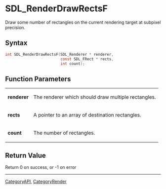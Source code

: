 = SDL_RenderDrawRectsF =

Draw some number of rectangles on the current rendering target at subpixel precision.

== Syntax ==

<syntaxhighlight lang='c'>
int SDL_RenderDrawRectsF(SDL_Renderer * renderer,
                         const SDL_FRect * rects,
                         int count);
</syntaxhighlight>

== Function Parameters ==

{|
|'''renderer'''
|The renderer which should draw multiple rectangles.
|-
|'''rects'''
|A pointer to an array of destination rectangles.
|-
|'''count'''
|The number of rectangles.
|}

== Return Value ==

Return 0 on success, or -1 on error
----
[[CategoryAPI]], [[CategoryRender]]


